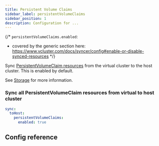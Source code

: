 ```yaml
---
title: Persistent Volume Claims
sidebar_label: persistentVolumeClaims
sidebar_position: 1
description: Configuration for ...
---
```




{/*
`persistentVolumeClaims.enabled`:
- covered by the generic section here: https://www.vcluster.com/docs/syncer/config#enable-or-disable-synced-resources
*/}

Sync [PersistentVolumeClaim resources](https://kubernetes.io/docs/concepts/storage/persistent-volumes/) from the virtual cluster to the host cluster. This is enabled by default. 

See [Storage](/architecture/storage.mdx) for more information.

### Sync all PersistentVolumeClaim resources from virtual to host cluster
```YAML
sync:
  toHost:
    persistentVolumeClaims:
      enabled: true
```



## Config reference

<EnableSwitch/>